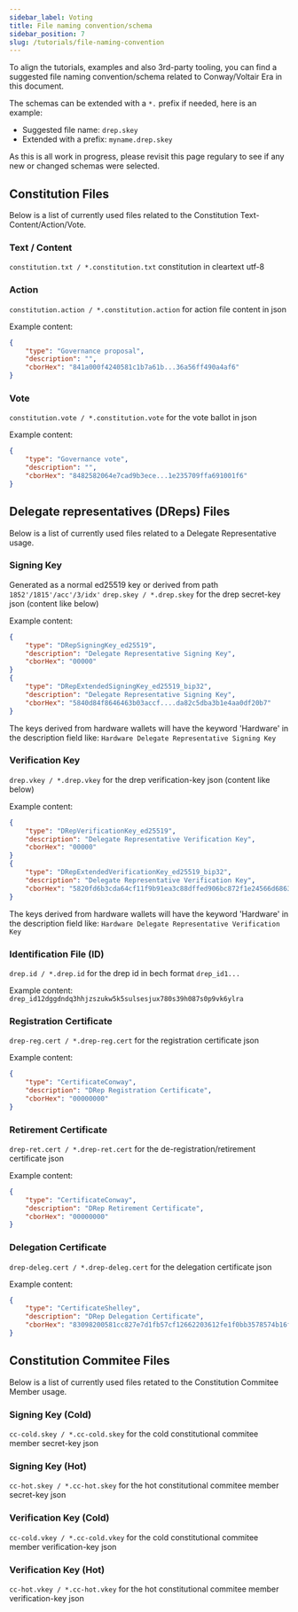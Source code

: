 ```yaml
---
sidebar_label: Voting 
title: File naming convention/schema
sidebar_position: 7
slug: /tutorials/file-naming-convention
---
```


To align the tutorials, examples and also 3rd-party tooling, you can find a suggested file naming convention/schema related to Conway/Voltair Era in this document.

The schemas can be extended with a `*.` prefix if needed, here is an example:
- Suggested file name: `drep.skey`
- Extended with a prefix: `myname.drep.skey`

As this is all work in progress, please revisit this page regulary to see if any new or changed schemas were selected.

## Constitution Files

Below is a list of currently used files related to the Constitution Text-Content/Action/Vote.

### Text / Content
`constitution.txt / *.constitution.txt` constitution in cleartext utf-8

### Action
`constitution.action / *.constitution.action` for action file content in json

Example content:
```json
{
    "type": "Governance proposal",
    "description": "",
    "cborHex": "841a000f4240581c1b7a61b...36a56ff490a4af6"
}
```

### Vote
`constitution.vote / *.constitution.vote` for the vote ballot in json

Example content:
```json
{
    "type": "Governance vote",
    "description": "",
    "cborHex": "8482582064e7cad9b3ece...1e235709ffa691001f6"
}
```


## Delegate representatives (DReps) Files

Below is a list of currently used files related to a Delegate Representative usage.

### Signing Key
Generated as a normal ed25519 key or derived from path `1852'/1815'/acc'/3/idx'` 
`drep.skey / *.drep.skey` for the drep secret-key json (content like below)

Example content:
```json
{
    "type": "DRepSigningKey_ed25519",
    "description": "Delegate Representative Signing Key",
    "cborHex": "00000"
}
{
    "type": "DRepExtendedSigningKey_ed25519_bip32",
    "description": "Delegate Representative Signing Key",
    "cborHex": "5840d84f8646463b03accf....da82c5dba3b1e4aa0df20b7"
}
```
The keys derived from hardware wallets will have the keyword 'Hardware' in the description field like:
`Hardware Delegate Representative Signing Key`

### Verification Key
`drep.vkey / *.drep.vkey` for the drep verification-key json (content like below)

Example content:
```json
{
    "type": "DRepVerificationKey_ed25519",
    "description": "Delegate Representative Verification Key",
    "cborHex": "00000"
}
{
    "type": "DRepExtendedVerificationKey_ed25519_bip32",
    "description": "Delegate Representative Verification Key",
    "cborHex": "5820fd6b3cda64cf11f9b91ea3c88dffed906bc872f1e24566d68637c718788638d9"
}
```
The keys derived from hardware wallets will have the keyword 'Hardware' in the description field like:
`Hardware Delegate Representative Verification Key`

### Identification File (ID)
`drep.id / *.drep.id` for the drep id in bech format `drep_id1...`

Example content:
`drep_id12dggdndq3hhjzszukw5k5sulsesjux780s39h087s0p9vk6ylra`

### Registration Certificate
`drep-reg.cert / *.drep-reg.cert` for the registration certificate json

Example content:
```json
{
    "type": "CertificateConway",
    "description": "DRep Registration Certificate",
    "cborHex": "00000000"
}
```

### Retirement Certificate
`drep-ret.cert / *.drep-ret.cert` for the de-registration/retirement certificate json

Example content:
```json
{
    "type": "CertificateConway",
    "description": "DRep Retirement Certificate",
    "cborHex": "00000000"
}
```

### Delegation Certificate
`drep-deleg.cert / *.drep-deleg.cert` for the delegation certificate json

Example content:
```json
{ 
	"type": "CertificateShelley",
	"description": "DRep Delegation Certificate",
	"cborHex": "83098200581cc827e7d1fb57cf12662203612fe1f0bb3578574b16f90f4a78cd355c8200581c44924d8233e23a4eda97ba2ce0a336d6152171e70960396b4903eb8a"
}
```

## Constitution Commitee Files

Below is a list of currently used files retated to the Constitution Commitee Member usage.

### Signing Key (Cold)
`cc-cold.skey / *.cc-cold.skey` for the cold constitutional commitee member secret-key json

### Signing Key (Hot)
`cc-hot.skey / *.cc-hot.skey` for the hot constitutional commitee member secret-key json

### Verification Key (Cold)
`cc-cold.vkey / *.cc-cold.vkey` for the cold constitutional commitee member verification-key json

### Verification Key (Hot)
`cc-hot.vkey / *.cc-hot.vkey` for the hot constitutional commitee member verification-key json


